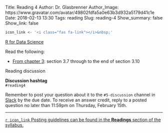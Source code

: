 Title: Reading 4
Author: Dr. Glasbrenner
Author_Image: https://www.gravatar.com/avatar/49802fdfa5a0e63b3d932a5179d41c1e
Date: 2018-02-13 13:30
Tags: reading
Slug: reading-4
Show_summary: false
Show_link: false

```r
icon_link <- '<i class="fas fa-link"></i>&nbsp;'
```

[[R for Data Science][r4ds-book]]{.h3}

Read the following:

*   [From chapter 3][r4ds-ch3]: section 3.7 through to the end of section 3.10

[Reading discussion]{.h3}

::::: {.callout .primary}
**Discussion hashtag** \
`#reading4`
:::::

::::: {.callout .secondary}
Remember to post your question about it to the `#5-discussion` channel in [Slack][cds101-slack] by the due date.
To receive an answer credit, reply to a posted question no later than 11:59pm on Thursday, February 15th.
:::::

---

[`r icon_link` Posting guidelines can be found in the **Readings** section of the syllabus.][syllabus-readings]

[r4ds-ch3]:          http://r4ds.had.co.nz/data-visualisation.html
[r4ds-book]:         http://r4ds.had.co.nz/
[cds101-slack]:      https://masoncds101.slack.com
[syllabus-readings]: http://spring18.cds101.com/syllabus.html#readings
